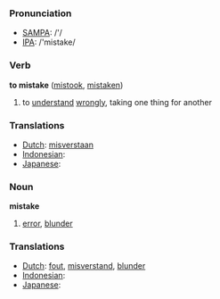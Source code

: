 === Pronunciation ===
*[[w:SAMPA|SAMPA]]: /'/
*[[w:IPA|IPA]]: /'mistake/

=== Verb ===

'''to mistake''' ([[mistook]], [[mistaken]])

# to [[understand]] [[wrongly]], taking one thing for another

=== Translations ===
*[[Dutch]]: [[misverstaan]]
*[[Indonesian]]: [[]]
*[[Japanese]]: [[]]

=== Noun ===

'''mistake'''

# [[error]], [[blunder]]

=== Translations ===
*[[Dutch]]: [[fout]], [[misverstand]], [[blunder]]
*[[Indonesian]]: [[]]
*[[Japanese]]: [[]]